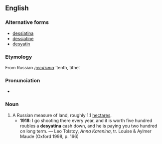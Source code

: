==English==

===Alternative forms===
* [[dessiatina]]
* [[dessiatine]]
* [[desyatin]]

===Etymology===
From Russian ''[[десятина]]'' ‘tenth, tithe’.

===Pronunciation===
* {{IPA|/dɛsjəˈtiːnə/}}

===Noun===
{{en-noun}}

# A Russian measure of land, roughly 1.1 [[hectare]]s.
#* '''1918''': I go shooting there every year, and it is worth five hundred roubles a '''desyatina''' cash down, and he is paying you two hundred on long term. — Leo Tolstoy, ''Anna Karenina'', tr. Louise & Aylmer Maude (Oxford 1998, p. 166)